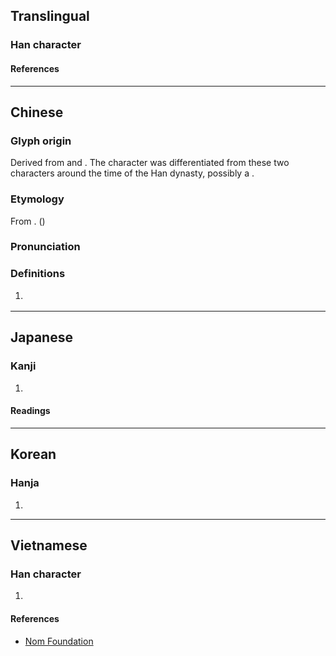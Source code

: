 {{also|余}}
{{character info/new}}
==Translingual==

===Han character===
{{Han char|rn=9|rad=人|as=05|sn=7|four=80901|canj=OMMF|ids=⿱人示}}

====References====
{{Han ref|kx=0099.010|dkj=00514|dj=0208.080|hdz=10128.030|uh=4F58}}

----

==Chinese==
{{zh-forms}}

===Glyph origin===
{{Han etym}}
Derived from {{zh-l|余}} and {{zh-l|舍}}. The character was differentiated from these two characters around the time of the Han dynasty, possibly a {{Han compound|人|示|ls=psc|c1=s|c2=p|t1=person}}.

===Etymology===
From {{l|zh|余}}. (''{{w|Kangxi Dictionary}}'')

===Pronunciation===
{{zh-pron
|m=Shé
|c=se4
|mc=
|oc=y
|ma=
|cat=pn
}}

===Definitions===
{{zh-hanzi}}

# {{surname|zh}}
#: {{zh-x|^佘 ^賽-花|{{w|She Saihua|'''She''' Saihua}} (a legendary heroine from ancient China's Northern Song Dynasty)}}

----

==Japanese==

===Kanji===
{{ja-kanji|grade=|rs=人05}}

# {{rfdef|ja|sort=人05}}

====Readings====
{{ja-readings
|on=しゃ, じゃ
|kun=
}}

----

==Korean==

===Hanja===
{{ko-hanja|사}}

# {{rfdef|ko|sort=人05}}

----

==Vietnamese==

===Han character===
{{vi-readings|reading=[[xa]]|rs=人05}}

# {{rfdef|vi|sort=人05}}

====References====
* [http://nomfoundation.org/common/nom_details.php?codepoint=4f58 Nom Foundation]